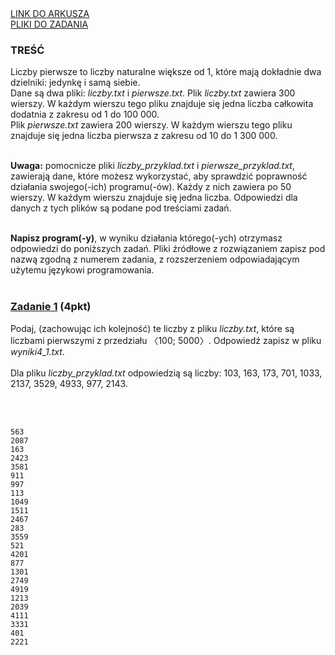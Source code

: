 
<div className="box_link"><a className="link  link_materials" target="_blank" href="https://arkusze.pl/maturalne/informatyka-2019-czerwiec-matura-rozszerzona-2.pdf">LINK DO ARKUSZA</a>
<br/>
<a className="link  link_materials" href="https://arkusze.pl/maturalne/informatyka-2019-czerwiec-matura-rozszerzona-zalaczniki.zip"> PLIKI DO ZADANIA</a>

<br/>
</div>

### TREŚĆ
Liczby pierwsze to liczby naturalne większe od 1, które mają dokładnie dwa dzielniki: jedynkę
i samą siebie.<br/>
Dane są dwa pliki: <i>liczby.txt</i> i <i>pierwsze.txt</i>. Plik <i>liczby.txt</i> zawiera 300
wierszy. W każdym wierszu tego pliku znajduje się jedna liczba całkowita dodatnia z zakresu
od 1 do 100 000.<br/>
Plik <i>pierwsze.txt</i> zawiera 200 wierszy. W każdym wierszu tego pliku znajduje się jedna
liczba pierwsza z zakresu od 10 do 1 300 000.<br/><br/>

<b>Uwaga:</b> pomocnicze pliki <i>liczby_przyklad.txt</i> i <i>pierwsze_przyklad.txt</i>,
zawierają dane, które możesz wykorzystać, aby sprawdzić poprawność działania swojego(-ich)
programu(-ów). Każdy z nich zawiera po 50 wierszy. W każdym wierszu znajduje się jedna
liczba. Odpowiedzi dla danych z tych plików są podane pod treściami zadań.<br/><br/>

<b>Napisz program(-y)</b>, w wyniku działania którego(-ych) otrzymasz odpowiedzi do poniższych
zadań. Pliki źródłowe z rozwiązaniem zapisz pod nazwą zgodną z numerem zadania,
z rozszerzeniem odpowiadającym użytemu językowi programowania. 
<br/><br/>

### <u>Zadanie 1</u> (4pkt)

Podaj, (zachowując ich kolejność) te liczby z pliku <i>liczby.txt</i>, które są liczbami
pierwszymi z przedziału 〈100; 5000〉. Odpowiedź zapisz w pliku <i>wyniki4_1.txt</i>.<br/><br/>
Dla pliku <i>liczby_przyklad.txt</i> odpowiedzią są liczby: 103, 163, 173, 701, 1033, 2137,
3529, 4933, 977, 2143. 

<br/><br/>

<Dropdown title="ODPOWIEDŹ">

```
563
2087
163
2423
3581
911
997
113
1049
1511
2467
283
3559
521
4201
877
1301
2749
4919
1213
2039
4111
3331
401
2221
```
</Dropdown>


